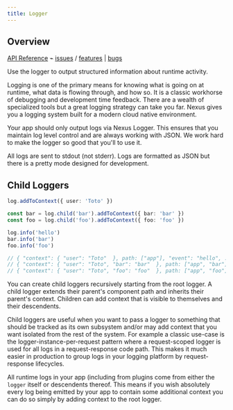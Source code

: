 ```yaml
---
title: Logger
---
```


## Overview

[API Reference](/api/modules/main/exports/logger) ⌁ [issues](https://nxs.li/issues/component/logger) / [features](https://nxs.li/issues/components/logger/features) | [bugs](https://nxs.li/issues/component/logger/bugs)

Use the logger to output structured information about runtime activity.

Logging is one of the primary means for knowing what is going on at runtime, what data is flowing through, and how so. It is a classic workhorse of debugging and development time feedback. There are a wealth of specialized tools but a great logging strategy can take you far. Nexus gives you a logging system built for a modern cloud native environment.

Your app should only output logs via Nexus Logger. This ensures that you maintain log level control and are always working with JSON. We work hard to make the logger so good that you'll to use it.

All logs are sent to stdout (not stderr). Logs are formatted as JSON but there is a pretty mode designed for development.

## Child Loggers

```ts
log.addToContext({ user: 'Toto' })

const bar = log.child('bar').addToContext({ bar: 'bar' })
const foo = log.child('foo').addToContext({ foo: 'foo' })

log.info('hello')
bar.info('bar')
foo.info('foo')

// { "context": { "user": "Toto"  }, path: ["app"], "event": "hello", ... }
// { "context": { "user": "Toto", "bar": "bar"  }, path: ["app", "bar"], "event": "bar", ... }
// { "context": { "user": "Toto", "foo": "foo"  }, path: ["app", "foo"], "event": "foo", ... }
```

You can create child loggers recursively starting from the root logger. A child logger extends their parent's component path and inherits their parent's context. Children can add context that is visible to themselves and their descendents.

Child loggers are useful when you want to pass a logger to something that should be tracked as its own subsystem and/or may add context that you want isolated from the rest of the system. For example a classic use-case is the logger-instance-per-request pattern where a request-scoped logger is used for all logs in a request-response code path. This makes it much easier in production to group logs in your logging platform by request-response lifecycles.

All runtime logs in your app (including from plugins come from either the `logger` itself or descendents thereof. This means if you wish absolutely every log being emitted by your app to contain some additional context you can do so simply by adding context to the root logger.

